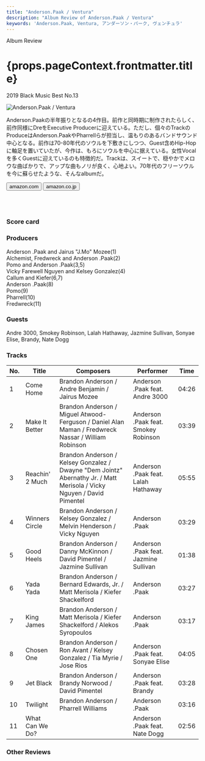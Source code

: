 ```yaml
---
title: "Anderson.Paak / Ventura"
description: "Album Review of Anderson.Paak / Ventura"
keywords: 'Anderson.Paak, Ventura, アンダーソン・パーク, ヴェンチュラ'
---
```





<p className="largeP">Album Review</p>
<h1 className="h1--no--margin">{props.pageContext.frontmatter.title}</h1>
<p className="largeP"><Link to="/best50/2019/">2019 Black Music Best No.13</Link></p>

<Row  className="image-card-group">
	<Column colMd={"3"} colLg={"4"} noGutterMdLeft="">
       <ImageCard>

![Anderson.Paak / Ventura](../../images/cd/andersonpaak4L.png) 

</ImageCard>
	</Column>
	<Column colMd={"4"} colLg={"8"} noGutterMdLeft="">
	<p>
	Anderson.Paakの半年振りとなるの4作目。前作と同時期に制作されたらしく、前作同様にDreをExecutive Producerに迎えている。ただし、個々のTrackのProduceはAnderson.PaakやPharrellらが担当し、温もりのあるバンドサウンド中心となる。前作は70-80年代のソウルを下敷きにしつつ、Guest含めHip-Hopに軸足を置いていたが、今作は、もろにソウルを中心に据えている。女性Vocalを多くGuestに迎えているのも特徴的だ。Trackは、スイートで、穏やかでメロウな曲ばかりで、アップな曲もノリが良く、心地よい。70年代のフリーソウルを今に蘇らせたような、そんなalbumだ。
	</p>
    <div>
	  <Button href="https://amzn.to/2z2oqoc" kind="primary" size="small" renderIcon={ArrowUpRight24}>
      amazon.com
      </Button>
      <Button href="https://amzn.to/2U6KdSR" kind="secondary" size="small" renderIcon={ArrowUpRight24}>
      amazon.co.jp
      </Button>
	</div>
	<a style="display:inline-block;overflow:hidden;background:url(https://linkmaker.itunes.apple.com/ja-jp/lockup.svg?releaseDate=2019-04-11&kind=album&bubble=apple_music&style=mono-black) no-repeat;width:180px;height:45px;" href="https://geo.music.apple.com/jp/album/ventura/1456218234?mt=1&app=music&ls=1&at=11lcug"></a>
	<a style="display:inline-block;overflow:hidden;background:url(https://linkmaker.itunes.apple.com/ja-jp/badge-lrg.svg?releaseDate=2019-04-11T00:00:00Z&kind=album&bubble=itunes_music) no-repeat;width:140px;height:45px;" href="https://geo.music.apple.com/jp/album/ventura/1456218234?app=itunes&at=11lcug"></a>
	</Column>
</Row>
<Row >
	<Column colMd={"4"} colLg={"4"} noGutterMdLeft="">
<div>
    <h3>Score card</h3>
	<SliderJS1 value="4" />
    <SliderJS2 value="1" />
	<SliderJS3 value="1" />
    <SliderJS4 value="9" />
</div>
</Column>
<Column colMd={"4"} colLg={"8"} noGutterMdLeft="">
<div>
<h3>Producers</h3>
<p>
Anderson .Paak and Jairus "J.Mo" Mozee(1)
<br/>Alchemist, Fredwreck and Anderson .Paak(2)
<br/>Pomo and Anderson .Paak(3,5)
<br/>Vicky Farewell Nguyen and Kelsey Gonzalez(4)
<br/>Callum and Kiefer(6,7)
<br/>Anderson .Paak(8)
<br/>Pomo(9)
<br/>Pharrell(10)
<br/>Fredwreck(11)
</p>
<h3>Guests</h3>
<p>
Andre 3000, Smokey Robinson, Lalah Hathaway, Jazmine Sullivan, Sonyae Elise, Brandy, Nate Dogg
</p>
</div>
</Column>
</Row>

<h3>Tracks</h3>

| No. |	 Title          |	 Composers                                                                                                           |	 Performer                           |	Time |
| --- |	--------------- | ---------------------------------------------------------------------------------------------------------------------- | ------------------------------------- |------ |
| 1	  |	Come Home      	| Brandon Anderson / Andre Benjamin / Jairus Mozee                                                                       | Anderson .Paak feat. Andre 3000       | 04:26 |
| 2	  |	Make It Better 	| Brandon Anderson / Miguel Atwood-Ferguson / Daniel Alan Maman / Fredwreck Nassar / William Robinson                    | Anderson .Paak feat. Smokey Robinson  | 03:39 |
| 3	  |	Reachin' 2 Much	| Brandon Anderson / Kelsey Gonzalez / Dwayne "Dem Jointz" Abernathy Jr. / Matt Merisola / Vicky Nguyen / David Pimentel | Anderson .Paak feat. Lalah Hathaway   | 05:55 |
| 4	  |	Winners Circle 	| Brandon Anderson / Kelsey Gonzalez / Melvin Henderson / Vicky Nguyen                                                   | Anderson .Paak                        | 03:29 |
| 5	  |	Good Heels     	| Brandon Anderson / Danny McKinnon / David Pimentel / Jazmine Sullivan                                                  | Anderson .Paak feat. Jazmine Sullivan | 01:38 |
| 6	  |	Yada Yada      	| Brandon Anderson / Bernard Edwards, Jr. / Matt Merisola / Kiefer Shackelford                                           | Anderson .Paak                        | 03:27 |
| 7	  |	King James     	| Brandon Anderson / Matt Merisola / Kiefer Shackelford / Alekos Syropoulos                                              | Anderson .Paak                        | 03:17 |
| 8	  |	Chosen One     	| Brandon Anderson / Ron Avant / Kelsey Gonzalez / Tia Myrie / Jose Rios                                                 | Anderson .Paak feat. Sonyae Elise     | 04:05 |
| 9	  |	Jet Black      	| Brandon Anderson / Brandy Norwood / David Pimentel                                                                     | Anderson .Paak feat. Brandy           | 03:28 |
| 10  |	Twilight       	| Brandon Anderson / Pharrell Williams                                                                                   | Anderson .Paak                        | 03:16 |
| 11  |	What Can We Do?	|	                                                                                                                     | Anderson .Paak feat. Nate Dogg        | 02:56 |

<h3>Other Reviews</h3>

<Row>
	<Column colMd={3} colLg={3} noGutterMdLeft>
		<Review1 />
	</Column>
	<Column colMd={3} colLg={3} noGutterMdLeft>
		<Review2 />
	</Column>
</Row>

<Row>
	<Column colMd={3} colLg={3} noGutterMdLeft>
		<Review3 />
	</Column>
</Row>